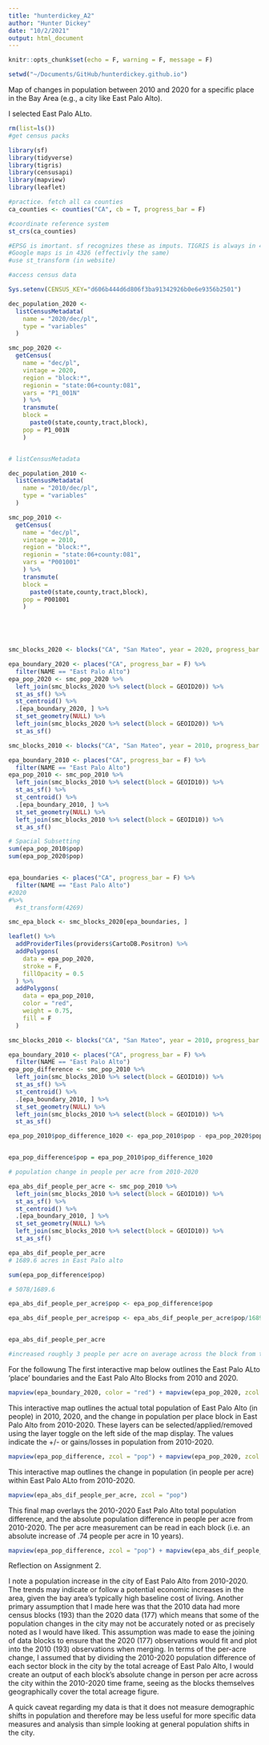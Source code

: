 ```yaml
---
title: "hunterdickey_A2"
author: "Hunter Dickey"
date: "10/2/2021"
output: html_document
---
```


```r
knitr::opts_chunk$set(echo = F, warning = F, message = F)
```

```r
setwd("~/Documents/GitHub/hunterdickey.github.io")
```

Map of changes in population between 2010 and 2020 for a specific place in the Bay Area (e.g., a city like East Palo Alto).

I selected East Palo ALto.


```r
rm(list=ls())
#get census packs 

library(sf)
library(tidyverse)
library(tigris)
library(censusapi)
library(mapview)
library(leaflet)

#practice. fetch all ca counties 
ca_counties <- counties("CA", cb = T, progress_bar = F)

#coordinate reference system 
st_crs(ca_counties)

#EPSG is imortant. sf recognizes these as imputs. TIGRIS is always in 4269
#Google maps is in 4326 (effectivly the same)
#use st_transform (in website)
```

```r
#access census data 

Sys.setenv(CENSUS_KEY="d606b444d6d806f3ba91342926b0e6e9356b2501")

dec_population_2020 <-
  listCensusMetadata(
    name = "2020/dec/pl",
    type = "variables"
  )

smc_pop_2020 <-
  getCensus(
    name = "dec/pl",
    vintage = 2020,
    region = "block:*", 
    regionin = "state:06+county:081",
    vars = "P1_001N"
    ) %>% 
    transmute(
    block =
      paste0(state,county,tract,block),
    pop = P1_001N
    )



```


```r
# listCensusMetadata

dec_population_2010 <-
  listCensusMetadata(
    name = "2010/dec/pl",
    type = "variables"
  )

smc_pop_2010 <-
  getCensus(
    name = "dec/pl",
    vintage = 2010,
    region = "block:*", 
    regionin = "state:06+county:081",
    vars = "P001001"
    ) %>% 
    transmute(
    block =
      paste0(state,county,tract,block),
    pop = P001001
    )



 

```


```r

smc_blocks_2020 <- blocks("CA", "San Mateo", year = 2020, progress_bar = F)

epa_boundary_2020 <- places("CA", progress_bar = F) %>% 
  filter(NAME == "East Palo Alto")
epa_pop_2020 <- smc_pop_2020 %>% 
  left_join(smc_blocks_2020 %>% select(block = GEOID20)) %>% 
  st_as_sf() %>% 
  st_centroid() %>% 
  .[epa_boundary_2020, ] %>% 
  st_set_geometry(NULL) %>% 
  left_join(smc_blocks_2020 %>% select(block = GEOID20)) %>% 
  st_as_sf()


```

```r

smc_blocks_2010 <- blocks("CA", "San Mateo", year = 2010, progress_bar = F)

epa_boundary_2010 <- places("CA", progress_bar = F) %>% 
  filter(NAME == "East Palo Alto")
epa_pop_2010 <- smc_pop_2010 %>% 
  left_join(smc_blocks_2010 %>% select(block = GEOID10)) %>% 
  st_as_sf() %>% 
  st_centroid() %>% 
  .[epa_boundary_2010, ] %>% 
  st_set_geometry(NULL) %>% 
  left_join(smc_blocks_2010 %>% select(block = GEOID10)) %>% 
  st_as_sf()
```

```r
# Spacial Subsetting 
sum(epa_pop_2010$pop)
sum(epa_pop_2020$pop)


epa_boundaries <- places("CA", progress_bar = F) %>% 
  filter(NAME == "East Palo Alto")
#2020
#%>% 
  #st_transform(4269)

smc_epa_block <- smc_blocks_2020[epa_boundaries, ]

```

```r
leaflet() %>% 
  addProviderTiles(providers$CartoDB.Positron) %>% 
  addPolygons(
    data = epa_pop_2020,
    stroke = F,
    fillOpacity = 0.5
  ) %>% 
  addPolygons(
    data = epa_pop_2010,
    color = "red",
    weight = 0.75,
    fill = F
  )

```

```r
smc_blocks_2010 <- blocks("CA", "San Mateo", year = 2010, progress_bar = F)

epa_boundary_2010 <- places("CA", progress_bar = F) %>% 
  filter(NAME == "East Palo Alto")
epa_pop_difference <- smc_pop_2010 %>% 
  left_join(smc_blocks_2010 %>% select(block = GEOID10)) %>% 
  st_as_sf() %>% 
  st_centroid() %>% 
  .[epa_boundary_2010, ] %>% 
  st_set_geometry(NULL) %>% 
  left_join(smc_blocks_2010 %>% select(block = GEOID10)) %>% 
  st_as_sf()

epa_pop_2010$pop_difference_1020 <- epa_pop_2010$pop - epa_pop_2020$pop


epa_pop_difference$pop = epa_pop_2010$pop_difference_1020 

```

```r
# population change in people per acre from 2010-2020

epa_abs_dif_people_per_acre <- smc_pop_2010 %>% 
  left_join(smc_blocks_2010 %>% select(block = GEOID10)) %>% 
  st_as_sf() %>% 
  st_centroid() %>% 
  .[epa_boundary_2010, ] %>% 
  st_set_geometry(NULL) %>% 
  left_join(smc_blocks_2010 %>% select(block = GEOID10)) %>% 
  st_as_sf()

epa_abs_dif_people_per_acre
# 1689.6 acres in East Palo alto 

sum(epa_pop_difference$pop)

# 5078/1689.6

epa_abs_dif_people_per_acre$pop <- epa_pop_difference$pop

epa_abs_dif_people_per_acre$pop <- epa_abs_dif_people_per_acre$pop/1689.6


epa_abs_dif_people_per_acre

#increased roughly 3 people per acre on average across the block from the beginning to the end of the 2010-2020 period. 
```
For the followung 
The first interactive map below outlines the East Palo ALto 'place' boundaries and the East Palo Alto Blocks from 2010 and 2020.

```r
mapview(epa_boundary_2020, color = "red") + mapview(epa_pop_2020, zcol = "pop", fill = F) + mapview(epa_pop_2010, zcol = "pop", fill = F) 
```

This interactive map outlines the actual total population of East Palo Alto (in people) in 2010, 2020, and the change in population per place block in East Palo Alto from 2010-2020. These layers can be selected/applied/removed using the layer toggle on the left side of the map display. The values indicate the +/- or gains/losses in population from 2010-2020. 

```r
mapview(epa_pop_difference, zcol = "pop") + mapview(epa_pop_2020, zcol = "pop") + mapview(epa_pop_2010, zcol = "pop", color = "blue")
```

This interactive map outlines the change in population (in people per acre) within East Palo ALto from 2010-2020. 

```r
mapview(epa_abs_dif_people_per_acre, zcol = "pop")
```

This final map overlays the 2010-2020 East Palo Alto total population difference, and the absolute population difference in people per acre from 2010-2020. The per acre measurement can be read in each block (i.e. an absolute increase of .74 people per acre in 10 years). 
```r
mapview(epa_pop_difference, zcol = "pop") + mapview(epa_abs_dif_people_per_acre, zcol = "pop")

```


Reflection on Assignment 2. 

I note a population increase in the city of East Palo Alto from 2010-2020. The trends may indicate or follow a potential economic increases in the area, given the bay area's typically high baseline cost of living. Another primary assumption that I made here was that the 2010 data had more census blocks (193) than the 2020 data (177) which means that some of the population changes in the city may not be accurately noted or as precisely noted as I would have liked. This assumption was made to ease the joining of data blocks to ensure that the 2020 (177) observations would fit and plot into the 2010 (193) observations when merging. In terms of the per-acre change, I assumed that by dividing the 2010-2020 population difference of each sector block in the city by the total acreage of East Palo Alto, I would create an output of each block's absolute change in person per acre across the city within the 2010-2020 time frame, seeing as the blocks themselves geographically cover the total acreage figure. 

A quick caveat regarding my data is that it does not measure demographic shifts in population and therefore may be less useful for more specific data measures and analysis than simple looking at general population shifts in the city. 
